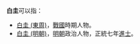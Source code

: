 '''白圭'''可以指：
* [[白圭_(東周)|白圭 (東周)]]，[[戰國|戰國]]時期人物。
* [[白圭_(明朝)|白圭 (明朝)]]，[[明朝|明朝]]政治人物，正統七年[[進士|進士]]。

{{disambig|Gui圭|Cat=二字白姓人名消歧义}}